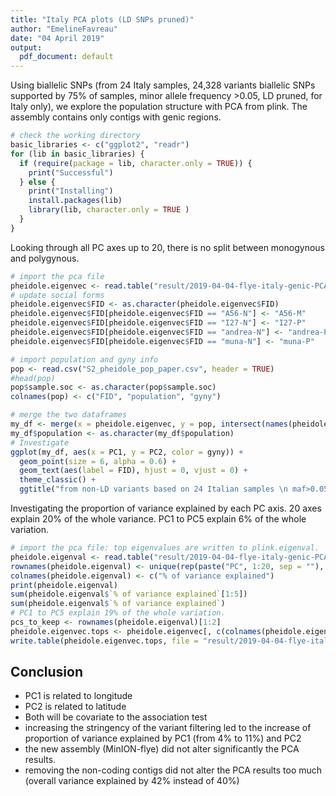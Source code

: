 ```yaml
---
title: "Italy PCA plots (LD SNPs pruned)"
author: "EmelineFavreau"
date: "04 April 2019"
output:
  pdf_document: default
---
```

Using biallelic SNPs (from 24 Italy samples, 24,328 variants biallelic SNPs supported by 75% of samples, minor allele frequency >0.05, LD pruned, for Italy only), we explore the population structure with PCA from plink. The assembly contains only contigs with genic regions.

```r
# check the working directory
basic_libraries <- c("ggplot2", "readr")
for (lib in basic_libraries) {
  if (require(package = lib, character.only = TRUE)) {
    print("Successful")
  } else {
    print("Installing")
    install.packages(lib)
    library(lib, character.only = TRUE )
  }
}
```

Looking through all PC axes up to 20, there is no split between monogynous and polygynous.

```r
# import the pca file
pheidole.eigenvec <- read.table("result/2019-04-04-flye-italy-genic-PCA.eigenvec", header = TRUE)
# update social forms
pheidole.eigenvec$FID <- as.character(pheidole.eigenvec$FID)
pheidole.eigenvec$FID[pheidole.eigenvec$FID == "A56-N"] <- "A56-M"
pheidole.eigenvec$FID[pheidole.eigenvec$FID == "I27-N"] <- "I27-P"
pheidole.eigenvec$FID[pheidole.eigenvec$FID == "andrea-N"] <- "andrea-P"
pheidole.eigenvec$FID[pheidole.eigenvec$FID == "muna-N"] <- "muna-P"

# import population and gyny info
pop <- read.csv("S2_pheidole_pop_paper.csv", header = TRUE)
#head(pop)
pop$sample.soc <- as.character(pop$sample.soc)
colnames(pop) <- c("FID", "population", "gyny")

# merge the two dataframes
my_df <- merge(x = pheidole.eigenvec, y = pop, intersect(names(pheidole.eigenvec), names(pop)))
my_df$population <- as.character(my_df$population)
# Investigate 
ggplot(my_df, aes(x = PC1, y = PC2, color = gyny)) + 
  geom_point(size = 6, alpha = 0.6) +
  geom_text(aes(label = FID), hjust = 0, vjust = 0) +
  theme_classic() +
  ggtitle("from non-LD variants based on 24 Italian samples \n maf>0.05")


```



Investigating the proportion of variance explained by each PC axis. 
20 axes explain 20% of the whole variance. 
PC1 to PC5 explain 6% of the whole variation. 

```r
# import the pca file: top eigenvalues are written to plink.eigenval.
pheidole.eigenval <- read.table("result/2019-04-04-flye-italy-genic-PCA.eigenval", header = FALSE)
rownames(pheidole.eigenval) <- unique(rep(paste("PC", 1:20, sep = ""), 20))
colnames(pheidole.eigenval) <- c("% of variance explained")
print(pheidole.eigenval)
sum(pheidole.eigenval$`% of variance explained`[1:5])
sum(pheidole.eigenval$`% of variance explained`)
# PC1 to PC5 explain 19% of the whole variation.
pcs_to_keep <- rownames(pheidole.eigenval)[1:2]
pheidole.eigenvec.tops <- pheidole.eigenvec[, c(colnames(pheidole.eigenvec)[1:2], pcs_to_keep)]
write.table(pheidole.eigenvec.tops, file = "result/2019-04-04-flye-italy-genic-eigenvec.tops.csv", quote = FALSE, row.names = FALSE)
```

## Conclusion

- PC1 is related to longitude
- PC2 is related to latitude
- Both will be covariate to the association test
- increasing the stringency of the variant filtering led to the increase of proportion of variance explained by PC1 (from 4% to 11%) and PC2 
- the new assembly (MinION-flye) did not alter significantly the PCA results.
- removing the non-coding contigs did not alter the PCA results too much (overall variance explained by 42% instead of 40%)